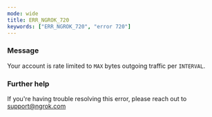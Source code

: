 ```yaml
---
mode: wide
title: ERR_NGROK_720
keywords: ["ERR_NGROK_720", "error 720"]
---
```



### Message

Your account is rate limited to `MAX` bytes outgoing traffic per `INTERVAL`.

<ErrorDetails />

### Further help

If you're having trouble resolving this error, please reach out to [support@ngrok.com](mailto:support@ngrok.com?subject=Help%20with%20ERR_NGROK_720)
